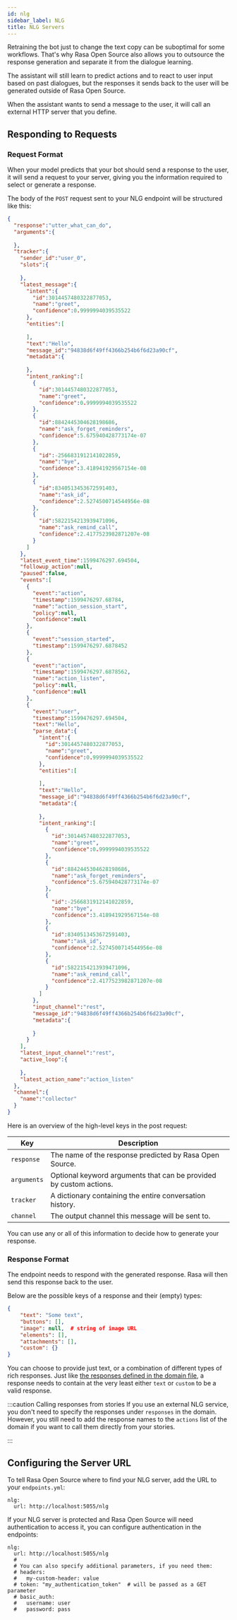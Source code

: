```yaml
---
id: nlg
sidebar_label: NLG
title: NLG Servers
---
```


Retraining the bot just to change the text copy can be suboptimal for
some workflows. That's why Rasa Open Source also allows you to outsource the
response generation and separate it from the dialogue learning.

The assistant will still learn to predict actions and to react to user input
based on past dialogues, but the responses it sends back to the user
will be generated outside of Rasa Open Source.

When the assistant wants to send a message to the user, it will call an
external HTTP server that you define.

## Responding to Requests

### Request Format

When your model predicts that your bot should send a response to the user,
it will send a request to your server, giving you the information
required to select or generate a response.

The body of the `POST` request sent to your NLG endpoint will be structured
like this:

```json
{
  "response":"utter_what_can_do",
  "arguments":{
    
  },
  "tracker":{
    "sender_id":"user_0",
    "slots":{
      
    },
    "latest_message":{
      "intent":{
        "id":3014457480322877053,
        "name":"greet",
        "confidence":0.9999994039535522
      },
      "entities":[
        
      ],
      "text":"Hello",
      "message_id":"94838d6f49ff4366b254b6f6d23a90cf",
      "metadata":{
        
      },
      "intent_ranking":[
        {
          "id":3014457480322877053,
          "name":"greet",
          "confidence":0.9999994039535522
        },
        {
          "id":8842445304628198686,
          "name":"ask_forget_reminders",
          "confidence":5.675940428773174e-07
        },
        {
          "id":-2566831912141022859,
          "name":"bye",
          "confidence":3.418941929567154e-08
        },
        {
          "id":8340513453672591403,
          "name":"ask_id",
          "confidence":2.5274500714544956e-08
        },
        {
          "id":5822154213939471096,
          "name":"ask_remind_call",
          "confidence":2.4177523982871207e-08
        }
      ]
    },
    "latest_event_time":1599476297.694504,
    "followup_action":null,
    "paused":false,
    "events":[
      {
        "event":"action",
        "timestamp":1599476297.68784,
        "name":"action_session_start",
        "policy":null,
        "confidence":null
      },
      {
        "event":"session_started",
        "timestamp":1599476297.6878452
      },
      {
        "event":"action",
        "timestamp":1599476297.6878562,
        "name":"action_listen",
        "policy":null,
        "confidence":null
      },
      {
        "event":"user",
        "timestamp":1599476297.694504,
        "text":"Hello",
        "parse_data":{
          "intent":{
            "id":3014457480322877053,
            "name":"greet",
            "confidence":0.9999994039535522
          },
          "entities":[
            
          ],
          "text":"Hello",
          "message_id":"94838d6f49ff4366b254b6f6d23a90cf",
          "metadata":{
            
          },
          "intent_ranking":[
            {
              "id":3014457480322877053,
              "name":"greet",
              "confidence":0.9999994039535522
            },
            {
              "id":8842445304628198686,
              "name":"ask_forget_reminders",
              "confidence":5.675940428773174e-07
            },
            {
              "id":-2566831912141022859,
              "name":"bye",
              "confidence":3.418941929567154e-08
            },
            {
              "id":8340513453672591403,
              "name":"ask_id",
              "confidence":2.5274500714544956e-08
            },
            {
              "id":5822154213939471096,
              "name":"ask_remind_call",
              "confidence":2.4177523982871207e-08
            }
          ]
        },
        "input_channel":"rest",
        "message_id":"94838d6f49ff4366b254b6f6d23a90cf",
        "metadata":{
          
        }
      }
    ],
    "latest_input_channel":"rest",
    "active_loop":{
      
    },
    "latest_action_name":"action_listen"
  },
  "channel":{
    "name":"collector"
  }
}
```

Here is an overview of the high-level keys in the post request: 

Key | Description
---|---
`response` | The name of the response predicted by Rasa Open Source.
`arguments` | Optional keyword arguments that can be provided by custom actions.
`tracker` | A dictionary containing the entire conversation history.
`channel` | The output channel this message will be sent to.

You can use any or all of this information to decide
how to generate your response.

### Response Format

The endpoint needs to respond with the generated response. 
Rasa will then send this response back to the user.

Below are the possible keys of a response and their (empty) types: 

```json
{
    "text": "Some text",
    "buttons": [],
    "image": null,  # string of image URL
    "elements": [],
    "attachments": [], 
    "custom": {}
}
```

You can choose to provide just text, or a combination of different types of rich responses. 
Just like [the responses defined in the domain file](./responses.mdx), a response needs to contain at the very least
either `text` or `custom` to be a valid response. 

:::caution Calling responses from stories
If you use an external NLG service, you don't need to specify the
responses under `responses` in the domain. However, you still need to add the response names
to the `actions` list of the domain if you want to call them directly from
your stories.

:::


## Configuring the Server URL

To tell Rasa Open Source where to find your NLG server, add the URL to your `endpoints.yml`: 

```yaml-rasa title="endpoints.yml"
nlg:
  url: http://localhost:5055/nlg
```

If your NLG server is protected and Rasa Open Source will need authentication to
access it, you can configure authentication in the endpoints:

```yaml-rasa title="endpoints.yml"
nlg:
  url: http://localhost:5055/nlg
  # 
  # You can also specify additional parameters, if you need them:
  # headers:
  #   my-custom-header: value
  # token: "my_authentication_token"  # will be passed as a GET parameter
  # basic_auth:
  #   username: user
  #   password: pass
```